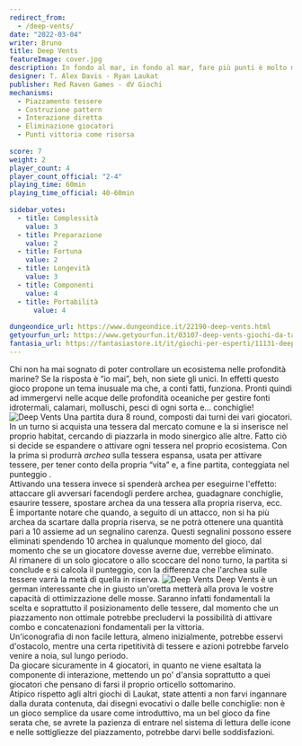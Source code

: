 ```yaml
---
redirect_from:
  - /deep-vents/
date: "2022-03-04"
writer: Bruno
title: Deep Vents
featureImage: cover.jpg
description: In fondo al mar, in fondo al mar, fare più punti è molto meglio, credi a me!
designer: T. Alex Davis - Ryan Laukat
publisher: Red Raven Games - dV Giochi
mechanisms:
  - Piazzamento tessere
  - Costruzione pattern
  - Interazione diretta
  - Eliminazione giocatori
  - Punti vittoria come risorsa
 
score: 7
weight: 2
player_count: 4
player_count_official: "2-4"
playing_time: 60min
playing_time_official: 40-60min
 
sidebar_votes:
  - title: Complessità
    value: 3
  - title: Preparazione
    value: 2
  - title: Fortuna
    value: 2
  - title: Longevità
    value: 3
  - title: Componenti
    value: 4
  - title: Portabilità
	  value: 4
 
dungeondice_url: https://www.dungeondice.it/22190-deep-vents.html
getyourfun_url: https://www.getyourfun.it/03107-deep-vents-giochi-da-tavolo-di-strategia.html
fantasia_url: https://fantasiastore.it/it/giochi-per-esperti/11131-deep-vents.html
---
```


<Setting>
  Chi non ha mai sognato di poter controllare un ecosistema nelle profondità
  marine? Se la risposta è “io mai”, beh, non siete gli unici. In effetti questo
  gioco propone un tema inusuale ma che, a conti fatti, funziona. Pronti quindi
  ad immergervi nelle acque delle profondità oceaniche per gestire fonti
  idrotermali, calamari, molluschi, pesci di ogni sorta e… conchiglie!
</Setting>

<img src="./game1.jpg" alt="Deep Vents" />

<Rules>
  Una partita dura 8 round, composti dai turni dei vari giocatori. In un turno
  si acquista una tessera dal mercato comune e la si inserisce nel proprio
  habitat, cercando di piazzarla in modo sinergico alle altre. Fatto ciò si
  decide se espandere o attivare ogni tessera nel proprio ecosistema. Con la
  prima si produrrà <i>archea</i> sulla tessera espansa, usata per attivare
  tessere, per tener conto della propria “vita” e, a fine partita, conteggiata
  nel punteggio .<br />
  Attivando una tessera invece si spenderà archea per eseguirne l'effetto: attaccare
  gli avversari facendogli perdere archea, guadagnare conchiglie, esaurire tessere,
  spostare archea da una tessera alla propria riserva, ecc.
  <br />
  È importante notare che quando, a seguito di un attacco, non si ha più archea da
  scartare dalla propria riserva, se ne potrà ottenere una quantità pari a 10 assieme
  ad un segnalino carenza. Questi segnalini possono essere eliminati spendendo 10
  archea in qualunque momento del gioco, dal momento che se un giocatore dovesse
  averne due, verrebbe eliminato.
  <br />
  Al rimanere di un solo giocatore o allo scoccare del nono turno, la partita si
  conclude e si calcola il punteggio, con la differenza che l'archea sulle tessere
  varrà la metà di quella in riserva.
</Rules>

<img src="./game2.jpg" alt="Deep Vents" />

<Feedback>
  Deep Vents è un german interessante che in giusto un'oretta metterà alla prova
  le vostre capacità di ottimizzazione delle mosse. Saranno infatti fondamentali
  la scelta e soprattutto il posizionamento delle tessere, dal momento che un
  piazzamento non ottimale potrebbe precludervi la possibilità di attivare combo
  e concatenazioni fondamentali per la vittoria.
  <br />
  Un'iconografia di non facile lettura, almeno inizialmente, potrebbe esservi
  d'ostacolo, mentre una certa ripetitività di tessere e azioni potrebbe farvelo
  venire a noia, sul lungo periodo.
  <br />
  Da giocare sicuramente in 4 giocatori, in quanto ne viene esaltata la
  componente di interazione, mettendo un po' d'ansia soprattutto a quei
  giocatori che pensano di farsi il proprio orticello sottomarino.
  <br />
  Atipico rispetto agli altri giochi di Laukat, state attenti a non farvi
  ingannare dalla durata contenuta, dai disegni evocativi o dalle belle
  conchiglie: non è un gioco semplice da usare come introduttivo, ma un bel
  gioco da fine serata che, se avrete la pazienza di entrare nel sistema di
  lettura delle icone e nelle sottigliezze del piazzamento, potrebbe darvi belle
  soddisfazioni.
</Feedback>

<Instagram id="CarYMbfjsv2" />
